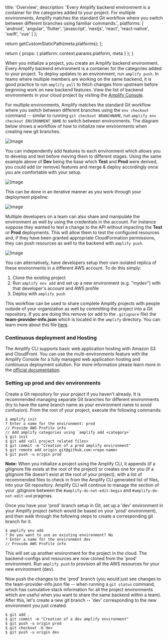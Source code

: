                  
  title: 'Overview',
  description: 'Every Amplify backend environment is a container for the categories added to your project. For multiple environments, Amplify matches the standard Git workflow where you switch between different branches using familiar commands.',
  platforms: [
                'android',
                'angular',
                'flutter',
                'javascript',
                'nextjs',
                'react',
                'react-native',
                'swift',
                'vue'
              ]
};

  return getCustomStaticPath(meta.platforms);
};

  return {
    props: {
      platform: context.params.platform,
      meta
    }
  };
}
          

When you initialize a project, you create an Amplify backend environment. Every Amplify backend environment is a container for the categories added to your project. To deploy updates to an environment, run `amplify push`. In teams where multiple members are working on the same backend, it is good practice to run `amplify pull` to fetch changes from upstream before beginning work on new backend features. View the list of backend environments in your cloud project by visiting the [Amplify Console](https://console.aws.amazon.com/amplify).

For multiple environments, Amplify matches the standard Git workflow where you switch between different branches using the `env checkout` command -- similar to running `git checkout BRANCHNAME`, run `amplify env checkout ENVIRONMENT_NAME` to switch between environments. The diagram below shows a workflow of how to initialize new environments when creating new git branches.

![Image](/images/AmplifyEnvSwitching.jpg)

You can independently add features to each environment which allows you to develop and test before moving them to different stages. Using the same example above of **Dev** being the base which **Test** and **Prod** were derived, you could add (or remove) features and merge & deploy accordingly once you are comfortable with your setup.

![Image](/images/AmplifyEnvAddDeploy.jpg)

This can be done in an iterative manner as you work through your deployment pipeline:

![Image](/images/AmplifyEnvAddDeploySwitching.jpg)

Multiple developers on a team can also share and manipulate the environment as well by using the credentials in the account. For instance suppose they wanted to test a change to the API without impacting the **Test** or **Prod** deployments. This will allow them to test the configured resources and, if they have been granted appropriate CloudFormation permissions, they can push resources as well to the backend with `amplify push`.

![Image](/images/AmplifyEnvMultDevelopers.jpg)

You can alternatively, have developers setup their own isolated replica of these environments in a different AWS account. To do this simply:

1. Clone the existing project
2. Run `amplify env add` and set up a new environment (e.g. "mydev") with that developer's account and AWS profile
3. Deploy with `amplify push`

This workflow can be used to share complete Amplify projects with people outside of your organization as well by committing the project into a Git repository. If you are doing this remove (or add to the `.gitignore` file) the **team-provider-info.json** which is located in the `amplify` directory. You can learn more about this file [here](/cli/teams/shared#sharing-projects-outside-the-team).

### Continuous deployment and Hosting

The Amplify CLI supports basic web application hosting with Amazon S3 and CloudFront. You can use the multi-environments feature with the Amplify Console for a fully managed web application hosting and continuous deployment solution. For more information please learn more in the [official documentation](https://docs.aws.amazon.com/amplify/latest/userguide/multi-environments.html).

### Setting up prod and dev environments

Create a Git repository for your project if you haven't already. It is recommended managing separate Git branches for different environments (try to have the same branch name as your environment name to avoid confusion).
From the root of your project, execute the following commands:

```console
$ amplify init
? Enter a name for the environment: prod
// Provide AWS Profile info
// Add amplify categories using `amplify add <category>`
$ git init
$ git add <all project related files>
$ git commit -m "Creation of a prod amplify environment"
$ git remote add origin git@github.com:<repo-name>
$ git push -u origin prod
```

**Note:** When you initialize a project using the Amplify CLI, it appends (if a gitignore file exists at the root of the project) or creates one for you (if a gitignore file doesn't exist at the root of your project), with a list of recommended files to check in from the Amplify CLI generated list of files, into your Git repository. Amplify CLI will continue to manage the section of your .gitignore between the `#amplify-do-not-edit-begin` and `#amplify-do-not-edit-end` pragmas.

Once you have your 'prod' branch setup in Git, set up a 'dev' environment in your Amplify project (which would be based on your 'prod' environment), and then walk through the following steps to create a corresponding git branch for it.

```console
$ amplify env add
? Do you want to use an existing environment? No
? Enter a name for the environment dev
// Provide AWS Profile info
```

This will set up another environment for the project in the cloud. The backend-configs and resources are now cloned from the 'prod' environment. Run `amplify push` to provision all the AWS resources for your new environment (dev).

Now push the changes to the 'prod' branch (you would just see changes to the team-provider-info.json file -- when running a `git status` command, which has cumulative stack information for all the project environments which are useful when you want to share the same backend within a team). After this, let's create a new git branch -- 'dev' corresponding to the new environment you just created.

```console
$ git add .
$ git commit -m "Creation of a dev amplify environment"
$ git push -u origin prod
$ git checkout -b dev
$ git push -u origin dev
```
